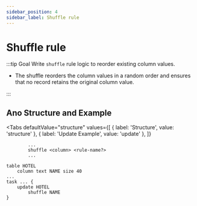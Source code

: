 ```yaml
---
sidebar_position: 4
sidebar_label: Shuffle rule
---
```



# Shuffle rule

:::tip Goal
Write `shuffle` rule logic to reorder existing column values.

- The shuffle reorders the column values in a random order and ensures that no record retains the original column value.

:::

## Ano Structure and Example

<Tabs
  defaultValue="structure"
  values={[
    { label: 'Structure', value: 'structure' },
    { label: 'Update Example', value: 'update' },
  ]}
>

<TabItem value="structure">

```ano
        ...
        shuffle <column> <rule-name?>
        ...
```

</TabItem>

<TabItem value="update">

```ano
table HOTEL
    column text NAME size 40
...
task ... {
    update HOTEL
        shuffle NAME
}
```

</TabItem>

</Tabs>
